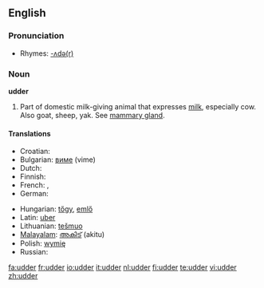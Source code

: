 ==English==

===Pronunciation===
*Rhymes: [[Rhymes:English:-ʌdə(r)|-ʌdə(r)]]

===Noun===
'''udder'''

# Part of domestic milk-giving animal that expresses [[milk]], especially cow.  Also goat, sheep, yak.  See [[mammary gland]].

====Translations====
{{trans-top|part of domestic milk-giving animal that expresses milk}}
* Croatian: {{t-|hr|vime|n}}
* Bulgarian: [[виме]] (vime) {{n}}
* Dutch: {{t+|nl|uier|m}}
* Finnish: {{t+|fi|utare}}
* French: {{t+|fr|pis|m}}, {{t+|fr|tétine}}
* German: {{t+|de|Euter|m}}
{{trans-mid}}
* Hungarian: [[tőgy]], [[emlő]] {{italbrac|obsolete}}
* Latin:  [[uber]]  {{n}}
* Lithuanian: [[tešmuo]] {{m}}
* [[Malayalam]]: [[അകിട്]] (akitu)
* Polish: [[wymię]] {{n}}
* Russian: {{t-|ru|вымя|n|tr=výmja|sc=Cyrl}}
{{trans-bottom}}

[[fa:udder]]
[[fr:udder]]
[[io:udder]]
[[it:udder]]
[[nl:udder]]
[[fi:udder]]
[[te:udder]]
[[vi:udder]]
[[zh:udder]]